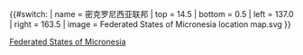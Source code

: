 {{#switch:{{{1}}}
| name = 密克罗尼西亚联邦
| top    = 14.5
| bottom = 0.5
| left   = 137.0
| right  = 163.5
| image  = Federated States of Micronesia location map.svg
}}<noinclude>{{Location map/Info}}
[[Category:地理位置图模板|Federated States of Micronesia]]

</noinclude>